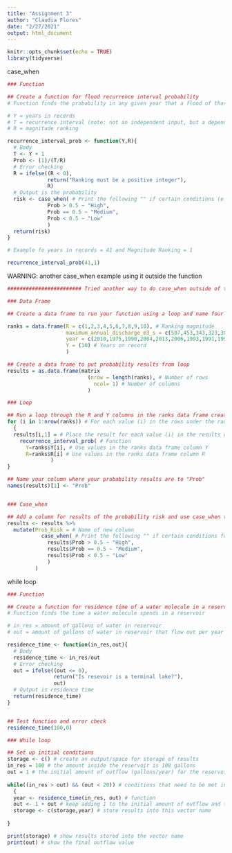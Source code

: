 ```yaml
---
title: "Assignment 3"
author: "Claudia Flores"
date: "2/27/2021"
output: html_document
---
```


```r
knitr::opts_chunk$set(echo = TRUE)
library(tidyverse)
```

case_when
```r
### Function 

## Create a function for flood recurrence interval probability
# Function finds the probability in any given year that a flood of that magnitude will be equaled or exceeded 

# Y = years in records
# T = recurrence interval (note: not an independent input, but a dependent input)
# R = magnitude ranking

recurrence_interval_prob <- function(Y,R){
  # Body 
  T <- Y + 1
  Prob <- (1)/(T/R)
  # Error checking
  R = ifelse((R < 0), 
             return("Ranking must be a positive integer"), 
             R)
  # Output is the probability 
  risk <- case_when( # Print the following "" if certain conditions (e.g. <,>,=...) for Prob results are met
             Prob > 0.5 ~ "High",
             Prob == 0.5 ~ "Medium",
             Prob < 0.5 ~ "Low"
             )
  return(risk)
}

# Example fo years in records = 41 and Magnitude Ranking = 1

recurrence_interval_prob(41,1)
```

WARNING: another case_when example using it outside the function 
```r
######################## Tried another way to do case_when outside of the function ########################

### Data Frame

## Create a data frame to run your function using a loop and name four columns: R, Maximum Annual Discharge m^3/s, Year, and Y 

ranks = data.frame(R = c(1,2,3,4,5,6,7,8,9,10), # Ranking magnitude
                   maximum_annual_discharge_m3_s = c(507,453,343,323,300,299,275,260,100,50),
                   year = c(2010,1975,1990,2004,2013,2006,1993,1991,1996,1999),
                   Y = (10) # Years on record
                   )

## Create a data frame to put probability results from loop
results = as.data.frame(matrix
                          (nrow = length(ranks), # Number of rows
                            ncol= 1) # Number of columns
                          )

### Loop

## Run a loop through the R and Y columns in the ranks data frame created to get probability results
for (i in 1:nrow(ranks)) # For each value (i) in the rows under the rank column
  {
  results[i,1] = # Place the result for each value (i) in the results data frame in column 1
    recurrence_interval_prob( # Function
      Y=ranks$Y[i], # Use values in the ranks data frame column Y
      R=ranks$R[i] # Use values in the ranks data frame column R
              )
}

## Name your column where your probability results are to "Prob"
names(results)[1] <- "Prob"


### Case_when 

## Add a column for results of the probability risk and use case_when to determine what the probability risk is based on the parameters of Prob > 0.5 is high, Prob = 0.5 is medium, and Prob < 0.5 is low
results <- results %>% 
  mutate(Prob_Risk = # Name of new column
           case_when( # Print the following "" if certain conditions for Prob results are met
             results$Prob > 0.5 ~ "High",
             results$Prob == 0.5 ~ "Medium",
             results$Prob < 0.5 ~ "Low"
             )
         )

```

while loop
```r
### Function 

## Create a function for residence time of a water molecule in a reservoir 
# Function finds the time a water molecule spends in a reservoir 

# in_res = amount of gallons of water in reservoir 
# out = amount of gallons of water in reservoir that flow out per year

residence_time <- function(in_res,out){
  # Body 
  residence_time <- in_res/out
  # Error checking
  out = ifelse((out <= 0), 
               return("Is resevoir is a terminal lake?"), 
               out)
  # Output is residence time
  return(residence_time)
}


## Test function and error check
residence_time(100,0)

### While loop

## Set up initial conditions
storage <- c() # create an output/space for storage of results 
in_res = 100 # the amount inside the reservoir is 100 gallons
out = 1 # the initial amount of outflow (gallons/year) for the reservoir 
  
while((in_res > out) && (out < 20)) # conditions that need to be met initially or at some point for the loop to run) 
  {
  year <- residence_time(in_res, out) # function
  out <- 1 + out # keep adding 1 to the initial amount of outflow and then on until 20 is reached
  storage <- c(storage,year) # store results into this vector name
  
}

print(storage) # show results stored into the vector name
print(out) # show the final outflow value 
```

